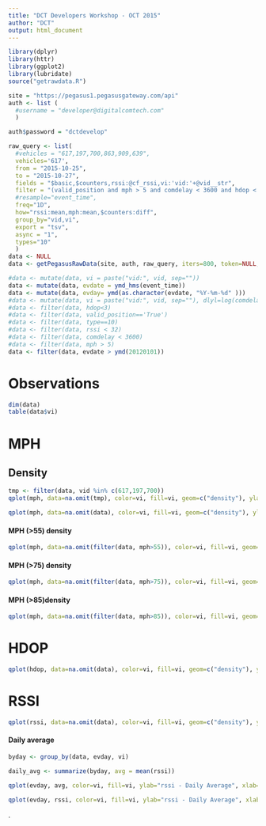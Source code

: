 ```yaml
---
title: "DCT Developers Workshop - OCT 2015"
author: "DCT"
output: html_document
---
```

```r
library(dplyr)
library(httr)
library(ggplot2)
library(lubridate)
source("getrawdata.R")
```

```r
site = "https://pegasus1.pegasusgateway.com/api"
auth <- list (
  #username = "developer@digitalcomtech.com"
  )
```

```r
auth$password = "dctdevelop"
```


```r
raw_query <- list(
  #vehicles = "617,197,700,863,909,639",
  vehicles='617',
  from = "2015-10-25",
  to = "2015-10-27",
  fields = "$basic,$counters,rssi:@cf_rssi,vi:'vid:'+@vid__str",
  filter = "(valid_position and mph > 5 and comdelay < 3600 and hdop < 3 and rssi < 32)",
  #resample="event_time",
  freq="1D",
  how="rssi:mean,mph:mean,$counters:diff",
  group_by="vid,vi",
  export = "tsv",
  async = "1",
  types="10"
  )
data <- NULL
data <- getPegasusRawData(site, auth, raw_query, iters=800, token=NULL, poll_secs=3)
```

```r
#data <- mutate(data, vi = paste("vid:", vid, sep=""))
data <- mutate(data, evdate = ymd_hms(event_time))
data <- mutate(data, evday= ymd(as.character(evdate, "%Y-%m-%d" )))
#data <- mutate(data, vi = paste("vid:", vid, sep=""), dlyl=log(comdelay ))
#data <- filter(data, hdop<3)
#data <- filter(data, valid_position=='True')
#data <- filter(data, type==10)
#data <- filter(data, rssi < 32)
#data <- filter(data, comdelay < 3600)
#data <- filter(data, mph > 5)
data <- filter(data, evdate > ymd(20120101))
```
# Observations

```r
dim(data)
table(data$vi)
```


# MPH 
## Density
```r

tmp <- filter(data, vid %in% c(617,197,700))
qplot(mph, data=na.omit(tmp), color=vi, fill=vi, geom=c("density"), ylab="density", xlab='MPH', facets=vi~.)

qplot(mph, data=na.omit(data), color=vi, fill=vi, geom=c("density"), ylab="density", xlab='MPH', facets=vi~.)
```

####  MPH (>55) density
```r

qplot(mph, data=na.omit(filter(data, mph>55)), color=vi, fill=vi, geom=c("density"), ylab="density", xlab='MPH > 55', facets=vi~.)
```

####  MPH (>75) density
```r


qplot(mph, data=na.omit(filter(data, mph>75)), color=vi, fill=vi, geom=c("density"), ylab="density", xlab='MPH > 75', facets=vi~.)
```

#### MPH (>85)density
```r


qplot(mph, data=na.omit(filter(data, mph>85)), color=vi, fill=vi, geom=c("density"), ylab="density", xlab='MPH > 85', facets=vi~.)
```


# HDOP
```r
qplot(hdop, data=na.omit(data), color=vi, fill=vi, geom=c("density"), ylab="density", xlab='HDOP', facets=vi~.)

```

# RSSI
```r
qplot(rssi, data=na.omit(data), color=vi, fill=vi, geom=c("density"), ylab="density", xlab='rssi', facets=vi~.)

```

#### Daily average 
```r

byday <- group_by(data, evday, vi)

daily_avg <- summarize(byday, avg = mean(rssi))

qplot(evday, avg, color=vi, fill=vi, ylab="rssi - Daily Average", xlab='Day', data=daily_avg, geom=c('bar'), stat='identity', position='dodge',  facets=vi~.)

qplot(evday, rssi, color=vi, fill=vi, ylab="rssi - Daily Average", xlab='Day', data=byday, geom=c('bar'), stat='identity', position='dodge',  facets=vi~.)
```
.
